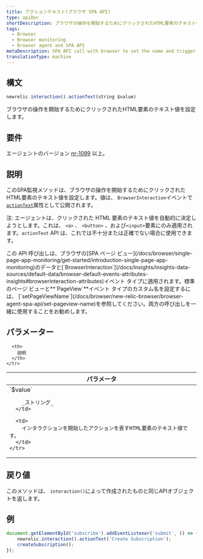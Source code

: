 ```yaml
---
title: アクションテキスト(ブラウザ SPA API)
type: apiDoc
shortDescription: ブラウザの操作を開始するためにクリックされたHTML要素のテキスト値を設定します。
tags:
  - Browser
  - Browser monitoring
  - Browser agent and SPA API
metaDescription: SPA API call with browser to set the name and trigger of a browser interaction that is not a route change or URL change.
translationType: machine
---
```


## 構文

```js
newrelic.interaction().actionText(string $value)
```

ブラウザの操作を開始するためにクリックされたHTML要素のテキスト値を設定します。

## 要件

エージェントのバージョン [nr-1099](/docs/release-notes/new-relic-browser-release-notes/browser-agent-release-notes) 以上。

## 説明

このSPA監視メソッドは、ブラウザの操作を開始するためにクリックされたHTML要素のテキスト値を設定します。値は、 `BrowserInteraction`イベントで[`actionText`](/docs/insights/explore-data/attributes/browser-default-attributes-insights#interaction-actionText)属性として公開されます。

注: エージェントは、クリックされた HTML 要素のテキスト値を自動的に決定しようとします。これは、 `<a>` 、 `<button>` 、および`<input>`要素にのみ適用されます。`actionText` API は、これでは不十分または正確でない場合に使用できます。

<Callout variant="tip">
  この API 呼び出しは、ブラウザの[SPA ページ ビュー](/docs/browser/single-page-app-monitoring/get-started/introduction-single-page-app-monitoring)のデータと[`BrowserInteraction`](/docs/insights/insights-data-sources/default-data/browser-default-events-attributes-insights#browserinteraction-attributes)イベント タイプに適用されます。標準のページ ビューと**`PageView`**イベント タイプのカスタム名を設定するには、 [`setPageViewName`](/docs/browser/new-relic-browser/browser-agent-spa-api/set-pageview-name)を参照してください。両方の呼び出しを一緒に使用することをお勧めします。
</Callout>

## パラメーター

<table>
  <thead>
    <tr>
      <th width="25%">
        パラメータ
      </th>

      <th>
        説明
      </th>
    </tr>
  </thead>

  <tbody>
    <tr>
      <td>
        `$value`

        _ストリング_
      </td>

      <td>
        インタラクションを開始したアクションを表すHTML要素のテキスト値です。
      </td>
    </tr>
  </tbody>
</table>

## 戻り値

このメソッドは、 `interaction()`によって作成されたものと同じAPIオブジェクトを返します。

## 例

```js
document.getElementById('subscribe').addEventListener('submit', () => {
    newrelic.interaction().actionText('Create Subscription');
    createSubscription();
});
```